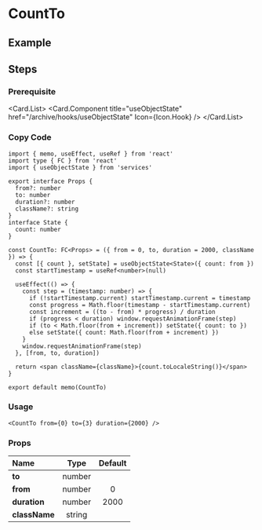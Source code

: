 
<BackTop />

# CountTo

## Example

<div className="mt-4">
  <CountTo to={5000} />
</div>

## Steps

<div className="stpes">

### Prerequisite

<Card.List>
  <Card.Component
    title="useObjectState"
    href="/archive/hooks/useObjectState"
    Icon={Icon.Hook}
  />
</Card.List>

### Copy Code

```tsx filename="components/CountTo/index.tsx"
import { memo, useEffect, useRef } from 'react'
import type { FC } from 'react'
import { useObjectState } from 'services'

export interface Props {
  from?: number
  to: number
  duration?: number
  className?: string
}
interface State {
  count: number
}

const CountTo: FC<Props> = ({ from = 0, to, duration = 2000, className }) => {
  const [{ count }, setState] = useObjectState<State>({ count: from })
  const startTimestamp = useRef<number>(null)

  useEffect(() => {
    const step = (timestamp: number) => {
      if (!startTimestamp.current) startTimestamp.current = timestamp
      const progress = Math.floor(timestamp - startTimestamp.current)
      const increment = ((to - from) * progress) / duration
      if (progress < duration) window.requestAnimationFrame(step)
      if (to < Math.floor(from + increment)) setState({ count: to })
      else setState({ count: Math.floor(from + increment) })
    }
    window.requestAnimationFrame(step)
  }, [from, to, duration])

  return <span className={className}>{count.toLocaleString()}</span>
}

export default memo(CountTo)
```

### Usage

```tsx
<CountTo from={0} to={3} duration={2000} />
```

</div>

### Props

| Name               |  Type  | Default |
| :----------------- | :----: | :-----: |
| **to**<Required /> | number |         |
| **from**           | number |    0    |
| **duration**       | number |  2000   |
| **className**      | string |         |

<Comment />
